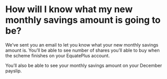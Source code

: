 # How will I know what my new monthly savings amount is going to be?

We’ve sent you an email to let you know what your new monthly savings amount is. You’ll be able to see number of shares you’ll able to buy when the scheme finishes on your EquatePlus account.

You’ll also be able to see your monthly savings amount on your December payslip.